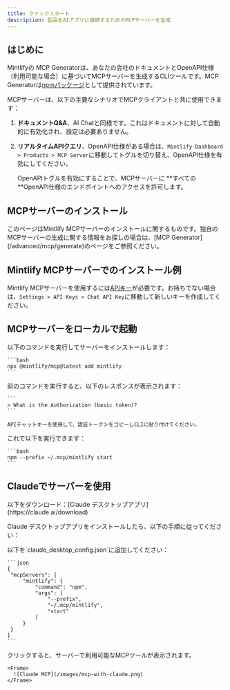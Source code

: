 ```yaml
---
title: クイックスタート
description: 製品をAIアプリに接続するためのMCPサーバーを生成
---
```


## はじめに

Mintlifyの MCP Generatorは、あなたの会社のドキュメントとOpenAPI仕様（利用可能な場合）に基づいてMCPサーバーを生成するCLIツールです。MCP Generatorは[npmパッケージ](https://www.npmjs.com/package/mcp)として提供されています。

MCPサーバーは、以下の主要なシナリオでMCPクライアントと共に使用できます：

1. **ドキュメントQ\&A**、AI Chatと同様です。これはドキュメントに対して自動的に有効化され、設定は必要ありません。
2. **リアルタイムAPIクエリ**、OpenAPI仕様がある場合は、`Mintlify Dashboard > Products > MCP Server`に移動してトグルを切り替え、OpenAPI仕様を有効にしてください。

   <Note>
     OpenAPIトグルを有効にすることで、MCPサーバーに
     **すべての**OpenAPI仕様のエンドポイントへのアクセスを許可します。
   </Note>

## MCPサーバーのインストール

<Tip>
  このページはMintlify MCPサーバーのインストールに関するものです。独自のMCPサーバーの生成に関する情報をお探しの場合は、[MCP Generator](/advanced/mcp/generate)のページをご参照ください。
</Tip>

## Mintlify MCPサーバーでのインストール例

Mintlify MCPサーバーを使用するには[APIキー](https://mintlify.com/docs/advanced/rest-api/overview#authentication)が必要です。お持ちでない場合は、`Settings > API Keys > Chat API Key`に移動して新しいキーを作成してください。

## MCPサーバーをローカルで起動

<Steps>
  <Step title="Install the server through the CLI">
    以下のコマンドを実行してサーバーをインストールします：

    ```bash
    npx @mintlify/mcp@latest add mintlify
    ```
  </Step>

  <Step title="Add the authentication token">
    前のコマンドを実行すると、以下のレスポンスが表示されます：

    ```
    > What is the Authorization (basic token)?
    ```

    APIチャットキーを使用して、認証トークンをコピーしCLIに貼り付けてください。
  </Step>

  <Step title="Start your MCP server">
    これで以下を実行できます：

    ```bash
    npm --prefix ~/.mcp/mintlify start
    ```
  </Step>
</Steps>

## Claudeでサーバーを使用

<Note>
  以下をダウンロード：[Claude デスクトップアプリ](https://claude.ai/download)
</Note>

Claude デスクトップアプリをインストールしたら、以下の手順に従ってください：

<Steps>
  <Step title="Navigate to the Settings > Developer" />

  <Step title="Click on Edit Config">
    以下を`claude_desktop_config.json`に追加してください：

    ```json
    {
     "mcpServers": {
         "mintlify": {
             "command": "npm",
             "args": [
                 "--prefix",
                 "~/.mcp/mintlify",
                 "start"
             ]
         }
     }
    }
    ```
  </Step>

  <Step title="If you see the hammer icon, you're all set!">
    クリックすると、サーバーで利用可能なMCPツールが表示されます。

    <Frame>
      ![Claude MCP](/images/mcp-with-claude.png)
    </Frame>
  </Step>
</Steps>
